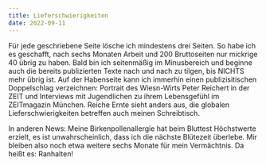 ```yaml
---
title: Lieferschwierigkeiten
date: 2022-09-11
---
```

Für jede geschriebene Seite lösche ich mindestens drei Seiten. So habe ich es geschafft, nach sechs Monaten Arbeit und 200 Bruttoseiten nur mickrige 40 übrig zu haben. Bald bin ich seitenmäßig im Minusbereich und beginne auch die bereits publizierten Texte nach und nach zu tilgen, bis NICHTS mehr übrig ist. Auf der Habenseite kann ich immerhin einen publizisitischen Doppelschlag verzeichnen: Portrait des Wiesn-Wirts Peter Reichert in der ZEIT und Interviews mit Jugendlichen zu ihrem Lebensgefühl im ZEITmagazin München. Reiche Ernte sieht anders aus, die globalen Lieferschwierigkeiten betreffen auch meinen Schreibtisch.

In anderen News: Meine Birkenpollenallergie hat beim Bluttest Höchstwerte erzielt, es ist unwahrscheinlich, dass ich die nächste Blütezeit überlebe. Mir bleiben also noch etwa weitere sechs Monate für mein Vermächtnis. Da heißt es: Ranhalten!